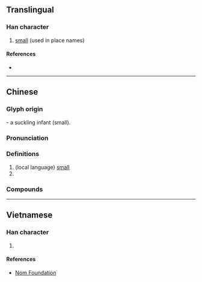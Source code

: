 {{character info/new}}
==Translingual==

===Han character===
{{Han char|rn=42|rad=小|as=02|sn=5|four=17902|canj=NSF|ids=⿱乃小}}

# [[small]] (used in place names)

====References====
* {{Han ref|kx=0297.011|hdz=10562.040|uh=5C15|ud=23573|bh=C9D4|bd=51668}}

----

==Chinese==
{{zh-forms}}

===Glyph origin===
{{Han compound|奶|t1=mother|小|t2=small|abb1=y|ls=ic}}- a suckling infant (small).

===Pronunciation===
{{zh-pron
|m=gǎ
|c=gaa1
|cat=a
}}

===Definitions===
{{zh-hanzi}}

# (local language) [[small]]
# {{n-g|Prefix used in front of family name or nickname to indicate informality or affection (for young people), similar to {{zh-l|小}}.}}

===Compounds===
{{zh-der|吐尔尕特山口|斯尕|艾提尕尔清真寺|曼尕賴|尕斯浩特市|尕海乡|尕涌乡|汗德尕特蒙古族乡|喀拉尕什牧场|尕海|克孜尔尕哈石窟|牙什尕镇|木尕拉鎮|尕巴|依连哈比尔尕山}}

----

==Vietnamese==

===Han character===
{{vi-readings|rs=小02|hanviet=ca}}

# {{defn|lang=vi|sort=小02}}

====References====
* [http://nomfoundation.org/common/nom_details.php?codepoint=5c15 Nom Foundation]
